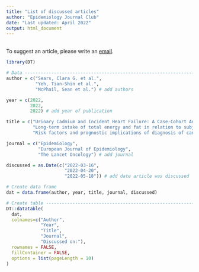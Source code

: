 ```yaml
---
title: "List of discussed articles"
author: "Epidemiology Journal Club"
date: "Last updated: April 2022"
output: html_document
---
```


<br>
To suggest an article, please write an [email](mailto:epidemiology_journal_club@pm.me?subject=Suggestion).
<br>

```r
library(DT)
```

```r
# Data -------------------------------------------------------------------------
author = c("Sears, Clara G. et al.",
           "Yeh, Tian-Shin et al.",
           "McPhail, Sean et al.") # add authors

year = c(2022,
         2022,
         2022) # add year of publication

title = c("Urinary Cadmium and Incident Heart Failure: A Case-Cohort Analysis Among Never-Smokers in Denmark",
          "Long‑term intake of total energy and fat in relation to subjective cognitive decline",
          "Risk factors and prognostic implications of diagnosis of cancer within 30 days after an emergency hospital admission (emergency presentation): an International Cancer Benchmarking Partnership (ICBP) population-based study") # add title of publication

journal = c("Epidemiology",
            "European Journal of Epidemiology",
            "The Lancet Oncology") # add journal

discussed = as.Date(c("2022-03-16",
                      "2022-04-20",
                      "2022-05-18")) # add date article was discussed

# Create data frame
dat = data.frame(author, year, title, journal, discussed)

# Create table -----------------------------------------------------------------
DT::datatable(
  dat,
  colnames=c("Author", 
             "Year",
             "Title",
             "Journal",
             "Discussed on:"),
  rownames = FALSE,
  fillContainer = FALSE,
  options = list(pageLength = 10)
)
```
